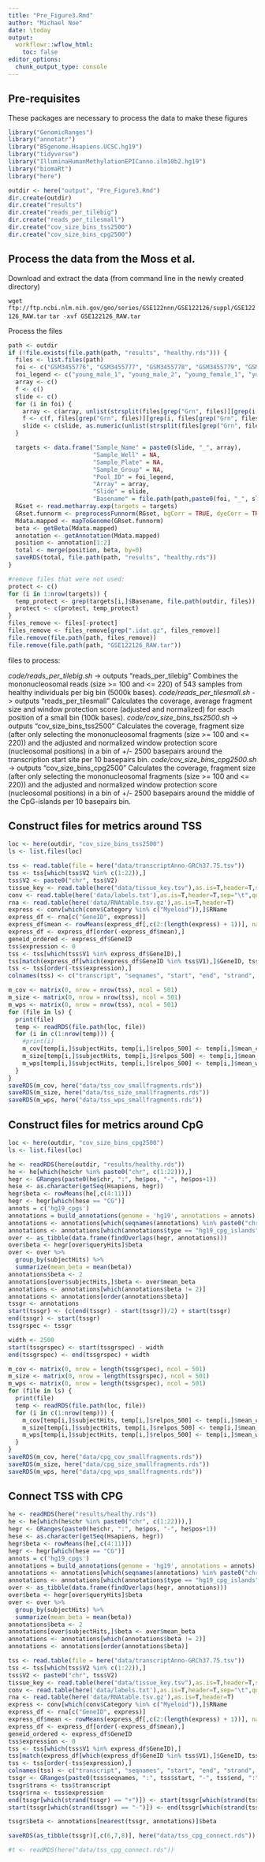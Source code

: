```yaml
---
title: "Pre_Figure3.Rmd"
author: "Michael Noe"
date: \today 
output:
  workflowr::wflow_html:
    toc: false
editor_options:
  chunk_output_type: console
---
```


## Pre-requisites

These packages are necessary to process the data to make these figures 

```r
library("GenomicRanges")
library("annotatr")
library("BSgenome.Hsapiens.UCSC.hg19")
library("tidyverse")
library("IlluminaHumanMethylationEPICanno.ilm10b2.hg19")
library("biomaRt")
library("here")
```

   
```r
outdir <- here("output", "Pre_Figure3.Rmd")
dir.create(outdir)
dir.create("results")
dir.create("reads_per_tilebig")
dir.create("reads_per_tilesmall")
dir.create("cov_size_bins_tss2500")
dir.create("cov_size_bins_cpg2500")
```


## Process the data from the Moss et al. 

Download and extract the data (from command line in the newly created directory)

`wget ftp://ftp.ncbi.nlm.nih.gov/geo/series/GSE122nnn/GSE122126/suppl/GSE122126_RAW.tar`
`tar -xvf GSE122126_RAW.tar`

Process the files

```r
path <- outdir 
if (!file.exists(file.path(path, "results", "healthy.rds"))) {
  files <- list.files(path)
  foi <- c("GSM3455776", "GSM3455777", "GSM3455778", "GSM3455779", "GSM3455780", "GSM3455781", "GSM3455782", "GSM3455783")
  foi_legend <- c("young_male_1", "young_male_2", "young_female_1", "young_female_2", "old_male_1", "old_male_2", "old_female_1", "old_female_2")
  array <- c()
  f <- c()
  slide <- c()
  for (i in foi) {
    array <- c(array, unlist(strsplit(files[grep("Grn", files)][grep(i, files[grep("Grn", files)])], "_"))[3])
    f <- c(f, files[grep("Grn", files)][grep(i, files[grep("Grn", files)])],files[grep("Red", files)][grep(i, files[grep("Red", files)])])
    slide <- c(slide, as.numeric(unlist(strsplit(files[grep("Grn", files)][grep(i, files[grep("Grn", files)])], "_"))[2]))
  }

  targets <- data.frame("Sample_Name" = paste0(slide, "_", array),
                        "Sample_Well" = NA,
                        "Sample_Plate" = NA,
                        "Sample_Group" = NA,
                        "Pool_ID" = foi_legend,
                        "Array" = array,
                        "Slide" = slide,
                        "Basename" = file.path(path,paste0(foi, "_", slide, "_", array)))
  RGset <- read.metharray.exp(targets = targets)
  GRset.funnorm <- preprocessFunnorm(RGset, bgCorr = TRUE, dyeCorr = TRUE, ratioConvert=T)
  Mdata.mapped <- mapToGenome(GRset.funnorm)
  beta <- getBeta(Mdata.mapped)
  annotation <- getAnnotation(Mdata.mapped)
  position <- annotation[1:2]
  total <- merge(position, beta, by=0)
  saveRDS(total, file.path(path, "results", "healthy.rds"))
}

#remove files that were not used: 
protect <- c()
for (i in 1:nrow(targets)) {
  temp_protect <- grep(targets[i,]$Basename, file.path(outdir, files))
  protect <- c(protect, temp_protect)
}
files_remove <- files[-protect]
files_remove <- files_remove[grep(".idat.gz", files_remove)]
file.remove(file.path(path, files_remove))
file.remove(file.path(path, "GSE122126_RAW.tar"))
```

files to process:

 *code/reads_per_tilebig.sh* -> outputs "reads_per_tilebig"
    Combines the mononucleosomal reads (size >= 100 and <= 220) of 543 samples from healthy individuals per big bin (5000k bases).
 *code/reads_per_tilesmall.sh* -> outputs "reads_per_tilesmall"
    Calculates the coverage, average fragment size and window protection score (adjusted and normalized) for each position of a small bin (100k bases). 
 *code/cov_size_bins_tss2500.sh* -> outputs "cov_size_bins_tss2500"
    Calculates the coverage, fragment size (after only selecting the mononucleosomal fragments (size >= 100 and <= 220)) and the adjusted and normalized window protection score (nucleosomal positions) in a bin of +/- 2500 basepairs around the transcription start site per 10 basepairs bin.
 *code/cov_size_bins_cpg2500.sh* -> outputs "cov_size_bins_cpg2500"
    Calculates the coverage, fragment size (after only selecting the mononucleosomal fragments (size >= 100 and <= 220)) and the adjusted and normalized window protection score (nucleosomal positions) in a bin of +/- 2500 basepairs around the middle of the CpG-islands per 10 basepairs bin.
    


## Construct files for metrics around TSS

```r
loc <- here(outdir, "cov_size_bins_tss2500")
ls <- list.files(loc)

tss <- read.table(file = here("data/transcriptAnno-GRCh37.75.tsv"))
tss <- tss[which(tss$V2 %in% c(1:22)),]
tss$V2 <- paste0("chr", tss$V2)
tissue_key <- read.table(here("data/tissue_key.tsv"),as.is=T,header=T,sep="\t",quote="\"")
conv <- read.table(here('data/labels.txt'),as.is=T,header=T,sep="\t",quote="\"")
rna <- read.table(here('data/RNAtable.tsv.gz'),as.is=T,header=T)
express <- conv[which(conv$Category %in% c("Myeloid")),]$RName
express_df <- rna[c("GeneID", express)]
express_df$mean <- rowMeans(express_df[,c(2:(length(express) + 1))], na.rm=T)
express_df <- express_df[order(-express_df$mean),]
geneid_ordered <- express_df$GeneID
tss$expression <- 0
tss <- tss[which(tss$V1 %in% express_df$GeneID),]
tss[match(express_df[which(express_df$GeneID %in% tss$V1),]$GeneID, tss$V1),]$expression <- express_df[which(express_df$GeneID %in% tss$V1),]$mean
tss <- tss[order(-tss$expression),]
colnames(tss) <- c("transcript", "seqnames", "start", "end", "strand", "expression")

m_cov <- matrix(0, nrow = nrow(tss), ncol = 501)
m_size <- matrix(0, nrow = nrow(tss), ncol = 501)
m_wps <- matrix(0, nrow = nrow(tss), ncol = 501)
for (file in ls) {
  print(file)
  temp <- readRDS(file.path(loc, file))
  for (i in c(1:nrow(temp))) {
    #print(i)
    m_cov[temp[i,]$subjectHits, temp[i,]$relpos_500] <- temp[i,]$mean_cov
    m_size[temp[i,]$subjectHits, temp[i,]$relpos_500] <- temp[i,]$mean_size
    m_wps[temp[i,]$subjectHits, temp[i,]$relpos_500] <- temp[i,]$mean_wps
  }
}
saveRDS(m_cov, here("data/tss_cov_smallfragments.rds"))
saveRDS(m_size, here("data/tss_size_smallfragments.rds"))
saveRDS(m_wps, here("data/tss_wps_smallfragments.rds"))
```


## Construct files for metrics around CpG

```r
loc <- here(outdir, "cov_size_bins_cpg2500")
ls <- list.files(loc)

he <- readRDS(here(outdir, "results/healthy.rds"))
he <- he[which(he$chr %in% paste0("chr", c(1:22))),]
hegr <- GRanges(paste0(he$chr, ":", he$pos, "-", he$pos+1))
hese <- as.character(getSeq(Hsapiens, hegr))
hegr$beta <- rowMeans(he[,c(4:11)])
hegr <- hegr[which(hese == "CG")]
annots = c('hg19_cpgs')
annotations = build_annotations(genome = 'hg19', annotations = annots)
annotations <- annotations[which(seqnames(annotations) %in% paste0("chr", c(1:22)))]
annotations <- annotations[which(annotations$type == "hg19_cpg_islands")]
over <- as_tibble(data.frame(findOverlaps(hegr, annotations)))
over$beta <- hegr[over$queryHits]$beta
over <- over %>%
  group_by(subjectHits) %>%
  summarize(mean_beta = mean(beta))
annotations$beta <- 2
annotations[over$subjectHits,]$beta <- over$mean_beta
annotations <- annotations[which(annotations$beta != 2)]
annotations <- annotations[order(annotations$beta)]
tssgr <- annotations
start(tssgr) <- (c(end(tssgr) - start(tssgr))/2) + start(tssgr)
end(tssgr) <- start(tssgr)
tssgrspec <- tssgr

width <- 2500
start(tssgrspec) <- start(tssgrspec) - width
end(tssgrspec) <- end(tssgrspec) + width

m_cov <- matrix(0, nrow = length(tssgrspec), ncol = 501)
m_size <- matrix(0, nrow = length(tssgrspec), ncol = 501)
m_wps <- matrix(0, nrow = length(tssgrspec), ncol = 501)
for (file in ls) {
  print(file)
  temp <- readRDS(file.path(loc, file))
  for (i in c(1:nrow(temp))) {
    m_cov[temp[i,]$subjectHits, temp[i,]$relpos_500] <- temp[i,]$mean_cov
    m_size[temp[i,]$subjectHits, temp[i,]$relpos_500] <- temp[i,]$mean_size
    m_wps[temp[i,]$subjectHits, temp[i,]$relpos_500] <- temp[i,]$mean_wps
  }
}
saveRDS(m_cov, here("data/cpg_cov_smallfragments.rds"))
saveRDS(m_size, here("data/cpg_size_smallfragments.rds"))
saveRDS(m_wps, here("data/cpg_wps_smallfragments.rds"))
```


## Connect TSS with CPG

```r
he <- readRDS(here("results/healthy.rds"))
he <- he[which(he$chr %in% paste0("chr", c(1:22))),]
hegr <- GRanges(paste0(he$chr, ":", he$pos, "-", he$pos+1))
hese <- as.character(getSeq(Hsapiens, hegr))
hegr$beta <- rowMeans(he[,c(4:11)])
hegr <- hegr[which(hese == "CG")]
annots = c('hg19_cpgs')
annotations = build_annotations(genome = 'hg19', annotations = annots)
annotations <- annotations[which(seqnames(annotations) %in% paste0("chr", c(1:22)))]
annotations <- annotations[which(annotations$type == "hg19_cpg_islands")]
over <- as_tibble(data.frame(findOverlaps(hegr, annotations)))
over$beta <- hegr[over$queryHits]$beta
over <- over %>%
  group_by(subjectHits) %>%
  summarize(mean_beta = mean(beta))
annotations$beta <- 2
annotations[over$subjectHits,]$beta <- over$mean_beta
annotations <- annotations[which(annotations$beta != 2)]
annotations <- annotations[order(annotations$beta)]

tss <- read.table(file = here("data/transcriptAnno-GRCh37.75.tsv"))
tss <- tss[which(tss$V2 %in% c(1:22)),]
tss$V2 <- paste0("chr", tss$V2)
tissue_key <- read.table(here("data/tissue_key.tsv"),as.is=T,header=T,sep="\t",quote="\"")
conv <- read.table(here('data/labels.txt'),as.is=T,header=T,sep="\t",quote="\"")
rna <- read.table(here('data/RNAtable.tsv.gz'),as.is=T,header=T)
express <- conv[which(conv$Category %in% c("Myeloid")),]$RName
express_df <- rna[c("GeneID", express)]
express_df$mean <- rowMeans(express_df[,c(2:(length(express) + 1))], na.rm=T)
express_df <- express_df[order(-express_df$mean),]
geneid_ordered <- express_df$GeneID
tss$expression <- 0
tss <- tss[which(tss$V1 %in% express_df$GeneID),]
tss[match(express_df[which(express_df$GeneID %in% tss$V1),]$GeneID, tss$V1),]$expression <- express_df[which(express_df$GeneID %in% tss$V1),]$mean
tss <- tss[order(-tss$expression),]
colnames(tss) <- c("transcript", "seqnames", "start", "end", "strand", "expression")
tssgr <- GRanges(paste0(tss$seqnames, ":", tss$start, "-", tss$end, ":", tss$strand))
tssgr$trans <- tss$transcript
tssgr$rna <- tss$expression
end(tssgr[which(strand(tssgr) == "+")]) <- start(tssgr[which(strand(tssgr) == "+")])
start(tssgr[which(strand(tssgr) == "-")]) <- end(tssgr[which(strand(tssgr) == "-")])

tssgr$beta <- annotations[nearest(tssgr, annotations)]$beta

saveRDS(as_tibble(tssgr)[,c(6,7,8)], here("data/tss_cpg_connect.rds"))

#t <- readRDS(here("data/tss_cpg_connect.rds"))
```

